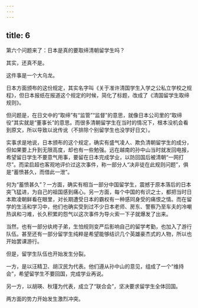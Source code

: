 ```yaml
---
---
---
```

title: 6
---



第六个问题来了：日本是真的要取缔清朝留学生吗？

其实，还真不是。

这件事是一个大乌龙。

日本方面颁布的这份规定，其实名字叫《关于准许清国学生入学之公私立学校之规程》，但日本报纸在报道这个规定的时候，简化了标题，改成了《清国留学生取缔规则》。

但问题是，在日文中的“取缔”有“监管”“监督”的意思，就像日本公司里的“取缔役”其实就是“董事长”的意思。而很多清朝留学生在当时的情况下，根本没机会看到原文，所以导致以讹传讹（不排除个别留学生也没学好日文）。

实事求是地说，日本颁布的这个规定，确实有盛气凌人、欺负清朝留学生的成分，但如果要上升到无限高度，却也有一些勉强。远在越南的孙中山当时就发回电报，希望留日学生不要意气用事，要留在日本完成学业，以防回国后被清朝“一网打尽”。而梁启超也客观地评价过这次事件，称一部分人“决非徒在此规则问题”，俱是“蓄愤甚久，而借此一泄”。

何为“蓄愤甚久”？一方面，确实有相当一部分中国留学生，震撼于原本落后的日本突飞猛进，为自己的祖国感到痛心。另一方面，每个中国的有识之士，都把当时日本欺凌朝鲜看在眼里，对长期遭受日本的霸权有一种感同身受的痛恨之情。而在留学的生活和学习中，他们也确实受到过不少日本老师、房东、警察乃至车夫的冷嘲热讽和刁难，长久积累的怨气以这次事件为导火索一下子就爆发了出来。

当然，也有一部分纨绔子弟，生怕规则变严后影响自己的留学考勤，也加入了游行队伍。甚至还有一部分留学生纯粹是希望能够结识几个英雄豪杰式的人物，所以也开始罢课游行。

但是，留学生队伍也开始发生分裂。

一方，是以汪精卫、胡汉民为代表。他们遵从孙中山的意见，组成了一个“维持会”，希望留学生不要回国，完成学业再说。

另一方，以胡瑛、秋瑾为代表，成立了“联合会”，坚决要求留学生全体回国。

两方面的势力开始发生激烈冲突。